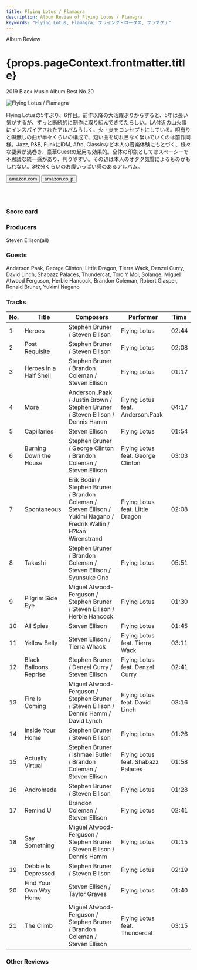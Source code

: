```yaml
---
title: Flying Lotus / Flamagra
description: Album Review of Flying Lotus / Flamagra
keywords: "Flying Lotus, Flamagra, フライング・ロータス, フラマグナ"
---
```






<p className="largeP">Album Review</p>
<h1 className="h1--no--margin">{props.pageContext.frontmatter.title}</h1>
<p className="largeP">
  <Link to="/best50/2019/">2019 Black Music Album Best No.20</Link>
</p>

<Row  className="image-card-group">
	<Column colMd={"3"} colLg={"4"} noGutterMdLeft="">
       <ImageCard>

![Flying Lotus / Flamagra](../../images/cd/flyinglotus3L.png)

</ImageCard>
	</Column>
	<Column colMd={"4"} colLg={"8"} noGutterMdLeft="">
	<p>
	Flying Lotusの5年ぶり、6作目。前作以降の大活躍ぶりからすると、5年は長い気がするが、ずっと断続的に制作に取り組んできてたらしい。LA付近の山火事にインスパイアされたアルバムらしく、火・炎をコンセプトにしている。唄有りと唄無しの曲が半々くらいの構成で、短い曲を切れ目なく繋いでいくのは前作同様。Jazz, R&B, FunkにIDM, Afro, Classicなど本人の音楽体験にもとづく、様々な要素が渦巻き、豪華Guestの起用も効果的。全体の印象としてはスペーシーで不思議な統一感があり、判りやすい。その辺は本人のオタク気質によるものかもしれない。3枚分くらいのお腹いっぱい感のあるアルバム。
	</p>
	<div>
	  <Button className="button-right-mergin"  href="https://amzn.to/3eN6JIs" kind="primary" size="small" renderIcon={ArrowUpRight24}>
      amazon.com
    </Button>
    <Button className="button-right-mergin"  href="https://amzn.to/307SmdN" kind="secondary" size="small" renderIcon={ArrowUpRight24}>
      amazon.co.jp
    </Button>
	</div>
	<a style="display:inline-block;overflow:hidden;background:url(https://linkmaker.itunes.apple.com/ja-jp/lockup.svg?releaseDate=2019-05-24&kind=album&bubble=apple_music&style=mono-black) no-repeat;width:180px;height:45px;" href="https://geo.music.apple.com/jp/album/flamagra/1459368976?mt=1&app=music&ls=1&at=11lcug"></a>
	<AdvJS2/>
  </Column>
</Row>
<Row >
	<Column colMd={"4"} colLg={"4"} noGutterMdLeft="">
<div>
  <h3>Score card</h3>
  <SliderJS1 value="4" />
  <SliderJS2 value="1" />
  <SliderJS3 value="1" />
  <SliderJS4 value="9" />
</div>
</Column>
<Column colMd={"8"} colLg={"8"} noGutterMdLeft="">
<div>
<h3>Producers</h3>
<p>
	Steven Ellison(all)
</p>
<h3>Guests</h3>
<p>
	Anderson.Paak, George Clinton, Little Dragon, Tierra Wack, Denzel Curry, David Linch, Shabazz Palaces, Thundercat, Toro Y Moi, Solange, Miguel Atwood Ferguson, Herbie Hancock, Brandon Coleman, Robert Glasper, Ronald Bruner, Yukimi Nagano</p>
</div>
</Column>
</Row>

<h3>Tracks</h3>

| No. | Title                  | Composers                                                                                                           | Performer                          | Time  |
| --- | ---------------------- | ------------------------------------------------------------------------------------------------------------------- | ---------------------------------- | ----- |
| 1   | Heroes                 | Stephen Bruner / Steven Ellison                                                                                     | Flying Lotus                       | 02:44 |
| 2   | Post Requisite         | Stephen Bruner / Steven Ellison                                                                                     | Flying Lotus                       | 02:08 |
| 3   | Heroes in a Half Shell | Stephen Bruner / Brandon Coleman / Steven Ellison                                                                   | Flying Lotus                       | 01:17 |
| 4   | More                   | Anderson .Paak / Justin Brown / Stephen Bruner / Steven Ellison / Dennis Hamm                                       | Flying Lotus feat. Anderson.Paak   | 04:17 |
| 5   | Capillaries            | Steven Ellison                                                                                                      | Flying Lotus                       | 01:54 |
| 6   | Burning Down the House | Stephen Bruner / George Clinton / Brandon Coleman / Steven Ellison                                                  | Flying Lotus feat. George Clinton  | 03:03 |
| 7   | Spontaneous            | Erik Bodin / Stephen Bruner / Brandon Coleman / Steven Ellison / Yukimi Nagano / Fredrik Wallin / H?kan Wirenstrand | Flying Lotus feat. Little Dragon   | 02:08 |
| 8   | Takashi                | Stephen Bruner / Brandon Coleman / Steven Ellison / Syunsuke Ono                                                    | Flying Lotus                       | 05:51 |
| 9   | Pilgrim Side Eye       | Miguel Atwood-Ferguson / Stephen Bruner / Steven Ellison / Herbie Hancock                                           | Flying Lotus                       | 01:30 |
| 10  | All Spies              | Steven Ellison                                                                                                      | Flying Lotus                       | 01:45 |
| 11  | Yellow Belly           | Steven Ellison / Tierra Whack                                                                                       | Flying Lotus feat. Tierra Wack     | 03:11 |
| 12  | Black Balloons Reprise | Stephen Bruner / Denzel Curry / Steven Ellison                                                                      | Flying Lotus feat. Denzel Curry    | 02:41 |
| 13  | Fire Is Coming         | Miguel Atwood-Ferguson / Stephen Bruner / Steven Ellison / Dennis Hamm / David Lynch                                | Flying Lotus feat. David Linch     | 03:16 |
| 14  | Inside Your Home       | Stephen Bruner / Steven Ellison                                                                                     | Flying Lotus                       | 01:26 |
| 15  | Actually Virtual       | Stephen Bruner / Ishmael Butler / Brandon Coleman / Steven Ellison                                                  | Flying Lotus feat. Shabazz Palaces | 01:58 |
| 16  | Andromeda              | Stephen Bruner / Steven Ellison                                                                                     | Flying Lotus                       | 01:28 |
| 17  | Remind U               | Brandon Coleman / Steven Ellison                                                                                    | Flying Lotus                       | 02:41 |
| 18  | Say Something          | Miguel Atwood-Ferguson / Stephen Bruner / Steven Ellison / Dennis Hamm                                              | Flying Lotus                       | 01:15 |
| 19  | Debbie Is Depressed    | Stephen Bruner / Steven Ellison                                                                                     | Flying Lotus                       | 02:19 |
| 20  | Find Your Own Way Home | Steven Ellison / Taylor Graves                                                                                      | Flying Lotus                       | 01:40 |
| 21  | The Climb              | Miguel Atwood-Ferguson / Stephen Bruner / Brandon Coleman / Steven Ellison                                          | Flying Lotus feat. Thundercat      | 03:15 |

<h3>Other Reviews</h3>

<Row>
  <Column colMd={3} colLg={3} noGutterMdLeft>
    <Review1 />
  </Column>
</Row>

<AdvJS3 />